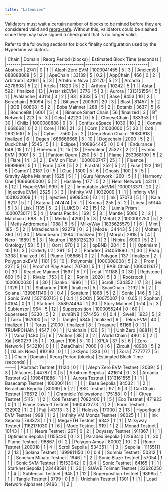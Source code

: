 ```yaml
---
title: "Latencies"
---
```


Validators must wait a certain number of blocks to be mined before they are considered valid and [reorg-safe](https://www.alchemy.com/overviews/what-is-a-reorg). Without this, validators could be slashed since they may have signed a checkpoint that is no longer valid.

Refer to the following sections for block finality configuration used by the Hyperlane validators.

<Tabs>
  <Tab title="Mainnet">
    | Chain | Domain | Reorg Period (blocks) | Estimated Block Time (seconds) |
    |-------|--------|----------------------|-------------------------------|
    | Abstract | 2741 | 0 | 1 |
| Aleph Zero EVM | 1000041455 | 5 | 3 |
| Ancient8 | 888888888 | 5 | 2 |
| ApeChain | 33139 | 5 | 0.2 |
| AppChain | 466 | 0 | 2 |
| Arbitrum | 42161 | 5 | 3 |
| Arbitrum Nova | 42170 | 5 | 2 |
| Arcadia | 4278608 | 5 | 2 |
| Artela | 11820 | 5 | 2 |
| Arthera | 10242 | 5 | 1 |
| Astar | 592 | finalized | 13 |
| Astar zkEVM | 3776 | 5 | 3 |
| Aurora | 1313161554 | 5 | 1 |
| Avalanche | 43114 | 3 | 2 |
| B3 | 8333 | 5 | 1 |
| Base | 8453 | 10 | 2 |
| Berachain | 80094 | 5 | 2 |
| Bitlayer | 200901 | 20 | 3 |
| Blast | 81457 | 5 | 2 |
| BOB | 60808 | 5 | 2 |
| Boba Mainnet | 288 | 5 | 2 |
| Botanix | 3637 | 5 | 6 |
| BounceBit | 6001 | 5 | 4 |
| Binance Smart Chain | 56 | finalized | 3 |
| B² Network | 223 | 5 | 3 |
| Celo | 42220 | 0 | 5 |
| CheeseChain | 383353 | 1 | 30 |
| Chiliz | 1000088888 | 9 | 3 |
| Conflux eSpace | 1030 | 10 | 2 |
| Conwai | 668668 | 0 | 2 |
| Core | 1116 | 21 | 3 |
| Corn | 21000000 | 5 | 20 |
| Coti | 2632500 | 5 | 5 |
| Cyber | 7560 | 5 | 2 |
| Deep Brain Chain | 19880818 | finalized | 6 |
| Degen | 666666666 | 5 | 10 |
| Dogechain | 2000 | 5 | 2 |
| DuckChain | 5545 | 5 | 1 |
| Eclipse | 1408864445 | 0 | 0.4 |
| Endurance | 648 | 15 | 12 |
| Ethereum | 1 | 15 | 13 |
| Everclear | 25327 | 2 | 2 |
| Evmos EVM | 9001 | 5 | 2 |
| Fantom Opera | 250 | 5 | 2 |
| Flame | 253368190 | 5 | 2 |
| Flare | 14 | 3 | 2 |
| EVM on Flow | 1000000747 | 25 | 1 |
| Fluence | 9999999 | 5 | 1 |
| Form | 478 | 5 | 2 |
| Fraxtal | 252 | 5 | 2 |
| Fuse | 122 | 19 | 5 |
| Game7 | 2187 | 0 | 5 |
| Glue | 1300 | 5 | 6 |
| Gnosis | 100 | 5 | 5 |
| Gravity Alpha Mainnet | 1625 | 5 | 1 |
| Guru Network | 260 | 5 | 1 |
| Harmony One | 1666600000 | 5 | 2 |
| Hashkey | 177 | 5 | 2 |
| Hemi Network | 43111 | 5 | 12 |
| HyperEVM | 999 | 5 | 2 |
| Immutable zkEVM | 1000013371 | 20 | 2 |
| Injective EVM | 2525 | 3 | 3 |
| Infinity VM | 1032009 | 1 | 1 |
| Infinity VM | 1001032009 | 1 | 1 |
| Injective | 6909546 | 10 | 1 |
| Ink | 57073 | 5 | 1 |
| Kaia | 8217 | 5 | 1 |
| Katana | 747474 | 5 | 1 |
| Kroma | 255 | 5 | 2 |
| Linea | 59144 | 5 | 3 |
| Lisk | 1135 | 5 | 2 |
| LUKSO | 42 | 15 | 12 |
| Lumia Prism | 1000073017 | 5 | 4 |
| Manta Pacific | 169 | 5 | 3 |
| Mantle | 5000 | 2 | 2 |
| Matchain | 698 | 5 | 1 |
| Merlin | 4200 | 5 | 3 |
| Metal L2 | 1000001750 | 5 | 2 |
| Metis Andromeda | 1088 | 5 | 5 |
| MilkyWay | 1835625579 | 1 | 6 |
| Mint | 185 | 5 | 2 |
| Miraclechain | 92278 | 0 | 3 |
| Mode | 34443 | 5 | 2 |
| Molten | 360 | 0 | 30 |
| Moonbeam | 1284 | finalized | 12 |
| Morph | 2818 | 5 | 4 |
| Nero | 1689 | 5 | 3 |
| Neutron | 1853125230 | 1 | 3 |
| Nibiru | 6900 | 5 | 2 |
| Ontology | 58 | 5 | 1 |
| Oort | 970 | 0 | 2 |
| opBNB | 204 | 5 | 1 |
| Optimism | 10 | 10 | 3 |
| Orderly L2 | 291 | 5 | 2 |
| Paradex | 514051890 | 1 | 30 |
| Peaq | 3338 | finalized | 6 |
| Plume | 98866 | 0 | 2 |
| Polygon | 137 | finalized | 2 |
| Polygon zkEVM | 1101 | 5 | 10 |
| Polynomial | 1000008008 | 5 | 2 |
| Prom | 227 | 5 | 6 |
| Proof of Play Apex | 70700 | 5 | 1 |
| RARI Chain | 1000012617 | 0 | 30 |
| Reactive Mainnet | 1597 | 5 | 7 |
| re.al | 111188 | 0 | 30 |
| Redstone | 690 | 5 | 2 |
| Rivalz | 753 | 0 | 2 |
| Ronin | 2020 | 5 | 3 |
| Rootstock | 1000000030 | 4 | 30 |
| Sanko | 1996 | 1 | 15 |
| Scroll | 534352 | 17 | 3 |
| Sei | 1329 | 1 | 1 |
| Shibarium | 109 | finalized | 5 |
| SnaxChain | 2192 | 5 | 2 |
| Solana | 1399811149 | 0 | 0.4 |
| Soneium | 1868 | 5 | 2 |
| Sonic | 146 | 5 | 2 |
| Sonic SVM | 507150715 | 0 | 0.4 |
| SOON | 50075007 | 0 | 0.05 |
| Sophon | 50104 | 0 | 1 |
| Starknet | 358974494 | 1 | 30 |
| Story Mainnet | 1514 | 5 | 3 |
| Subtensor | 964 | 5 | 12 |
| Superposition | 1000055244 | 0 | 60 |
| Superseed | 5330 | 5 | 2 |
| svmBNB | 574456 | 0 | 0.4 |
| Swell | 1923 | 5 | 2 |
| Taiko | 167000 | 5 | 12 |
| Tangle | 5845 | finalized | 6 |
| Telos EVM | 40 | finalized | 1 |
| Torus | 21000 | finalized | 8 |
| Treasure | 61166 | 0 | 1 |
| TRUMPCHAIN | 4547 | 0 | 1 |
| Unichain | 130 | 5 | 1 |
| Unit Zero | 88811 | 5 | 7 |
| Vana | 1480 | 5 | 6 |
| Viction | 88 | 3 | 2 |
| World Chain | 480 | 5 | 2 |
| Xai | 660279 | 5 | 1 |
| XLayer | 196 | 5 | 10 |
| XPLA | 37 | 5 | 6 |
| Zero Network | 543210 | 0 | 1 |
| ZetaChain | 7000 | 0 | 6 |
| Zircuit | 48900 | 5 | 2 |
| zkLink Nova | 810180 | 0 | 1 |
| zkSync | 324 | 0 | 1 |
| Zora | 7777777 | 5 | 2 |
  </Tab>
  
  <Tab title="Testnet">
    | Chain | Domain | Reorg Period (blocks) | Estimated Block Time (seconds) |
    |-------|--------|----------------------|-------------------------------|
    | Abstract Testnet | 11124 | 0 | 1 |
| Aleph Zero EVM Testnet | 2039 | 5 | 3 |
| Alfajores | 44787 | 0 | 5 |
| Arbitrum Sepolia | 421614 | 0 | 3 |
| Arcadia Testnet v2 | 1098411886 | 1 | 1 |
| Aurora Testnet | 1313161555 | 1 | 1 |
| Basecamp Testnet | 1000001114 | 1 | 1 |
| Base Sepolia | 84532 | 1 | 2 |
| Berachain Bepolia | 80069 | 5 | 2 |
| BSC Testnet | 97 | 9 | 3 |
| CarrChain Testnet | 76672 | 0 | 1 |
| Chronicle Yellowstone | 175188 | 0 | 1 |
| Citrea Testnet | 5115 | 1 | 2 |
| Coti Testnet | 7082400 | 1 | 5 |
| Eco Testnet | 471923 | 0 | 1 |
| Flame Dawn-1 Testnet | 1660473773 | 1 | 2 |
| Form Testnet | 132902 | 1 | 2 |
| Fuji | 43113 | 3 | 2 |
| Holesky | 17000 | 2 | 13 |
| Hyperliquid EVM Testnet | 998 | 1 | 2 |
| Infinity VM Monza Testnet | 96025 | 1 | 1 |
| Ink Sepolia | 763373 | 1 | 1 |
| MegaETH Testnet | 6342 | 1 | 1 |
| Milkyway Testnet | 1162171030 | 1 | 6 |
| Mode Testnet | 919 | 1 | 2 |
| Monad Testnet | 10143 | 1 | 1 |
| Neura Testnet | 267 | 0 | 2 |
| Odyssey Testnet | 911867 | 1 | 1 |
| Optimism Sepolia | 11155420 | 0 | 2 |
| Paradex Sepolia | 12263410 | 1 | 30 |
| Plume Testnet | 98867 | 0 | 2 |
| Polygon Amoy | 80002 | 10 | 2 |
| Rome Testnet | 200018 | 1 | 4 |
| Scroll Sepolia | 534351 | 1 | 3 |
| Sepolia | 11155111 | 2 | 13 |
| Solana Testnet | 1399811150 | 0 | 0.4 |
| Somnia Testnet | 50312 | 1 | 1 |
| Soneium Minato Testnet | 1946 | 1 | 2 |
| Sonic Blaze Testnet | 57054 | 1 | 1 |
| Sonic SVM Testnet | 15153042 | 0 | 0.4 |
| Sonic Testnet | 64165 | 1 | 1 |
| Starknet Sepolia | 23448591 | 1 | 30 |
| SUAVE Toliman Testnet | 33626250 | 1 | 4 |
| Subtensor Testnet | 945 | 1 | 12 |
| Superposition Testnet | 98985 | 1 | 1 |
| Tangle Testnet | 3799 | 0 | 6 |
| Unichain Testnet | 1301 | 1 | 1 |
| Load Network Alphanet | 9496 | 1 | 2 |
  </Tab>
</Tabs>
